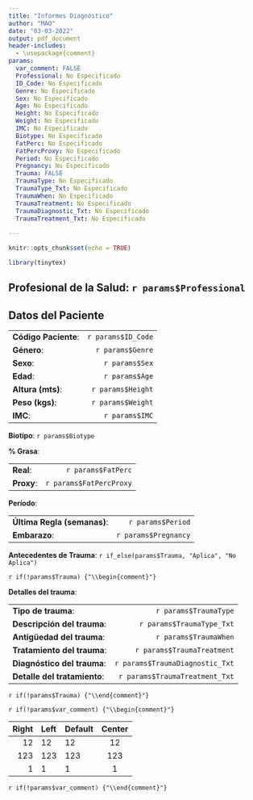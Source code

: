 ```yaml
---
title: "Informes Diagnóstico"
author: "MAO"
date: "03-03-2022"
output: pdf_document
header-includes:
  - \usepackage{comment}
params:
  var_comment: FALSE
  Professional: No Especificado
  ID_Code: No Especificado
  Genre: No Especificado
  Sex: No Especificado
  Age: No Especificado
  Height: No Especificado
  Weight: No Especificado
  IMC: No Especificado
  Biotype: No Especificado
  FatPerc: No Especificado
  FatPercProxy: No Especificado
  Period: No Especificado
  Pregnancy: No Especificado
  Trauma: FALSE
  TraumaType: No Especificado
  TraumaType_Txt: No Especificado
  TraumaWhen: No Especificado
  TraumaTreatment: No Especificado
  TraumaDiagnostic_Txt: No Especificado
  TraumaTreatment_Txt: No Especificado
  
---
```


```r
knitr::opts_chunk$set(echo = TRUE)
```

```r
library(tinytex)
```

## Profesional de la Salud: `r params$Professional`

## Datos del Paciente

|   |   |
|:----------------------------------|---------:| 
|**Código Paciente**:|`r params$ID_Code`|
|**Género**:|`r params$Genre`|
|**Sexo**:|`r params$Sex`|
|**Edad**:|`r params$Age`|
|**Altura (mts)**:|`r params$Height`|
|**Peso (kgs)**:|`r params$Weight`|
|**IMC**:|`r params$IMC`|

**Biotipo**: `r params$Biotype`





**% Grasa**:

|   |   |
|:----------------------------------|---------:| 
|**Real**:|`r params$FatPerc`|
|**Proxy**:|`r params$FatPercProxy`|





**Período**:

|   |   |
|:----------------------------------|---------:| 
|**Última Regla (semanas)**:|`r params$Period`|
|**Embarazo**:|`r params$Pregnancy`|


**Antecedentes de Trauma**: `r if_else(params$Trauma, "Aplica", "No Aplica")`

`r if(!params$Trauma) {"\\begin{comment}"}`

**Detalles del trauma**:

|   |   |
|:----------------------------------|---------:| 
|**Tipo de trauma**:|`r params$TraumaType`|
|**Descripción del trauma**:|`r params$TraumaType_Txt`|
|**Antigüedad del trauma**:|`r params$TraumaWhen`|
|**Tratamiento del trauma**:|`r params$TraumaTreatment`|
|**Diagnóstico del trauma**:|`r params$TraumaDiagnostic_Txt`|
|**Detalle del tratamiento**:|`r params$TraumaTreatment_Txt`|

`r if(!params$Trauma) {"\\end{comment}"}`


`r if(!params$var_comment) {"\\begin{comment}"}`


| Right | Left | Default | Center | 
|-------:|:------|-----------|:---------:| 
| 12 | 12 | 12 | 12 | 
| 123 | 123 | 123 | 123 | 
| 1 | 1 | 1 | 1 |

`r if(!params$var_comment) {"\\end{comment}"}`
